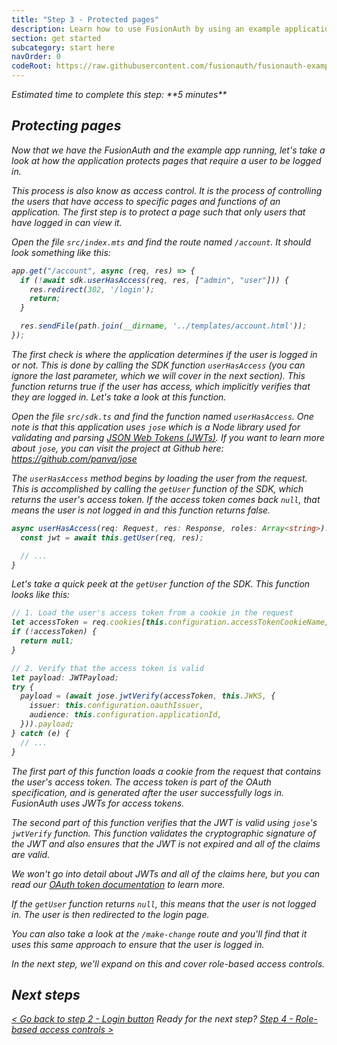 ```yaml
---
title: "Step 3 - Protected pages"
description: Learn how to use FusionAuth by using an example application that has a protected page defined.
section: get started
subcategory: start here
navOrder: 0
codeRoot: https://raw.githubusercontent.com/fusionauth/fusionauth-example-get-started/main
---
```


<div className="border border-green-700 px-3 rounded-md">
  <i className="fa-duotone fa-stopwatch fa-2x mr-2 text-green-700 align-middle"/> Estimated time to complete this step: **5 minutes**
</div>

## Protecting pages

Now that we have the FusionAuth and the example app running, let's take a look at how the application protects pages that require a user to be logged in.

This process is also know as access control. It is the process of controlling the users that have access to specific pages and functions of an application. The first step is to protect a page such that only users that have logged in can view it.

Open the file `src/index.mts` and find the route named `/account`. It should look something like this:

```typescript
app.get("/account", async (req, res) => {
  if (!await sdk.userHasAccess(req, res, ["admin", "user"])) {
    res.redirect(302, '/login');
    return;
  }

  res.sendFile(path.join(__dirname, '../templates/account.html'));
});
```

The first check is where the application determines if the user is logged in or not. This is done by calling the SDK function `userHasAccess` (you can ignore the last parameter, which we will cover in the next section). This function returns true if the user has access, which implicitly verifies that they are logged in. Let's take a look at this function.

Open the file `src/sdk.ts` and find the function named `userHasAccess`. One note is that this application uses `jose` which is a Node library used for validating and parsing [JSON Web Tokens (JWTs)](/docs/lifecycle/authenticate-users/login-api/json-web-tokens). If you want to learn more about `jose`, you can visit the project at Github here: https://github.com/panva/jose

The `userHasAccess` method begins by loading the user from the request. This is accomplished by calling the `getUser` function of the SDK, which returns the user's access token. If the access token comes back `null`, that means the user is not logged in and this function returns false.

```typescript
async userHasAccess(req: Request, res: Response, roles: Array<string>): Promise<boolean> {
  const jwt = await this.getUser(req, res);

  // ...
}
```

Let's take a quick peek at the `getUser` function of the SDK. This function looks like this:

```typescript
// 1. Load the user's access token from a cookie in the request
let accessToken = req.cookies[this.configuration.accessTokenCookieName];
if (!accessToken) {
  return null;
}

// 2. Verify that the access token is valid
let payload: JWTPayload;
try {
  payload = (await jose.jwtVerify(accessToken, this.JWKS, {
    issuer: this.configuration.oauthIssuer,
    audience: this.configuration.applicationId,
  })).payload;
} catch (e) {
  // ...
}
```

The first part of this function loads a cookie from the request that contains the user's access token. The access token is part of the OAuth specification, and is generated after the user successfully logs in. FusionAuth uses JWTs for access tokens. 

The second part of this function verifies that the JWT is valid using `jose`'s `jwtVerify` function. This function validates the cryptographic signature of the JWT and also ensures that the JWT is not expired and all of the claims are valid.

We won't go into detail about JWTs and all of the claims here, but you can read our [OAuth token documentation](/docs/lifecycle/authenticate-users/oauth/tokens) to learn more.

If the `getUser` function returns `null`, this means that the user is not logged in. The user is then redirected to the login page.

You can also take a look at the `/make-change` route and you'll find that it uses this same approach to ensure that the user is logged in.

In the next step, we'll expand on this and cover role-based access controls.

## Next steps

[\< Go back to step 2 - Login button](step-2) <span class="inline-block mx-6 font-bold">Ready for the next step?</span> [Step 4 - Role-based access controls \>](step-4)


